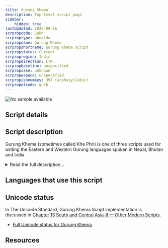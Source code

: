 ```yaml
---
title: Gurung Khema
description: Top-level script page
sidebar:
    hidden: true
lastUpdated: 2025-09-16
scrpropcode: Gukh
scrproptype: abugida
scrpropname: Gurung Khema
scrpropshortname: Gurung Khema script
scrpropstatus: Current
scrpropregion: Indic
scrpropdirection: LTR
scrpropbaseline: unspecified
scrpropcase: unknown
scrpropwspace: unspecified
scrpropisonumkey: 397 (alphasyllabic)
scrpropotcode: gukh
---
```



![No sample available](../images/nosample.png)



## Script details

<ScriptDetails />

## Script description

Gurung Khema (sometimes called Khe Phri) is one of three scripts used for writing the Eastern and Western Gurung languages spoken in Nepal, Bhutan and India.

<details>
<summary>Read the full description...</summary>These languages are often known collectively as “Gurung”, although they are not mutually intelligible. Usually, Gurung is written in the [Devanagari](/scrlang/scripts/deva) script; however, in recent times, some Gurung-speaking groups have promoted the use of two other scripts, Gurung Khema and [Khema Tamu Phri](/scrlang/scripts/qa07).

Gurung Khema is an alphasyllabary. It is written with fifty-eight characters: one vowel, twenty-nine consonants, twelve vowel signs, six various signs, and a set of script-specific digits.
</details>

## Languages that use this script

<WsList script='Gukh' wsMax='5' />

## Unicode status

In The Unicode Standard, Gurung Khema Script implementation is discussed in [Chapter 13 South and Central Asia-II — Other Modern Scripts](https://www.unicode.org/versions/latest/core-spec/chapter-13/#G746338).

- [Full Unicode status for Gurung Khema](/scrlang/unicode/gukh-unicode)



## Resources

<ScriptResources detailSummary='seemore' />

